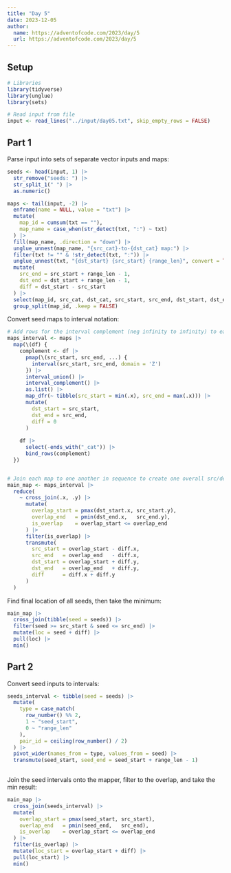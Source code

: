 ```yaml
---
title: "Day 5"
date: 2023-12-05
author:
  name: https://adventofcode.com/2023/day/5
  url: https://adventofcode.com/2023/day/5
---
```


## Setup

```r

# Libraries
library(tidyverse)
library(unglue)
library(sets)

# Read input from file
input <- read_lines("../input/day05.txt", skip_empty_rows = FALSE)

```

## Part 1

Parse input into sets of separate vector inputs and maps:

```r

seeds <- head(input, 1) |> 
  str_remove("seeds: ") |> 
  str_split_1(" ") |> 
  as.numeric()

maps <- tail(input, -2) |> 
  enframe(name = NULL, value = "txt") |> 
  mutate(
    map_id = cumsum(txt == ""),
    map_name = case_when(str_detect(txt, ":") ~ txt)
  ) |> 
  fill(map_name, .direction = "down") |> 
  unglue_unnest(map_name, "{src_cat}-to-{dst_cat} map:") |> 
  filter(txt != "" & !str_detect(txt, ":")) |> 
  unglue_unnest(txt, "{dst_start} {src_start} {range_len}", convert = TRUE) |> 
  mutate(
    src_end = src_start + range_len - 1,
    dst_end = dst_start + range_len - 1,
    diff = dst_start - src_start
  ) |> 
  select(map_id, src_cat, dst_cat, src_start, src_end, dst_start, dst_end, diff) |> 
  group_split(map_id, .keep = FALSE)

```

Convert seed maps to interval notation:

```r

# Add rows for the interval complement (neg infinity to infinity) to each map
maps_interval <- maps |> 
  map(\(df) {
    complement <- df |> 
      pmap(\(src_start, src_end, ...) {
        interval(src_start, src_end, domain = 'Z')
      }) |> 
      interval_union() |> 
      interval_complement() |> 
      as.list() |> 
      map_dfr(~ tibble(src_start = min(.x), src_end = max(.x))) |> 
      mutate(
        dst_start = src_start,
        dst_end = src_end,
        diff = 0
      )
    
    df |> 
      select(-ends_with("_cat")) |> 
      bind_rows(complement)
  }) 


# Join each map to one another in sequence to create one overall src/dest map
main_map <- maps_interval |> 
  reduce(
    ~ cross_join(.x, .y) |> 
      mutate(
        overlap_start = pmax(dst_start.x, src_start.y),
        overlap_end   = pmin(dst_end.x,   src_end.y),
        is_overlap    = overlap_start <= overlap_end
      ) |> 
      filter(is_overlap) |> 
      transmute(
        src_start = overlap_start - diff.x,
        src_end   = overlap_end   - diff.x,
        dst_start = overlap_start + diff.y,
        dst_end   = overlap_end   + diff.y,
        diff      = diff.x + diff.y
      )
  )

```

Find final location of all seeds, then take the minimum:

```r

main_map |> 
  cross_join(tibble(seed = seeds)) |> 
  filter(seed >= src_start & seed <= src_end) |> 
  mutate(loc = seed + diff) |> 
  pull(loc) |> 
  min()

```



## Part 2

Convert seed inputs to intervals:

```r

seeds_interval <- tibble(seed = seeds) |> 
  mutate(
    type = case_match(
      row_number() %% 2, 
      1 ~ "seed_start", 
      0 ~ "range_len"
    ),
    pair_id = ceiling(row_number() / 2)
  ) |> 
  pivot_wider(names_from = type, values_from = seed) |> 
  transmute(seed_start, seed_end = seed_start + range_len - 1)
  

```

Join the seed intervals onto the mapper, filter to the overlap, and take the min result:

```r

main_map |> 
  cross_join(seeds_interval) |> 
  mutate(
    overlap_start = pmax(seed_start, src_start),
    overlap_end   = pmin(seed_end,   src_end),
    is_overlap    = overlap_start <= overlap_end
  ) |> 
  filter(is_overlap) |> 
  mutate(loc_start = overlap_start + diff) |> 
  pull(loc_start) |> 
  min()

```


